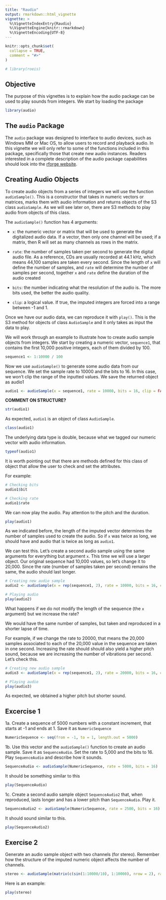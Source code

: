 ```yaml
---
title: "Raudio"
output: rmarkdown::html_vignette
vignette: >
  %\VignetteIndexEntry{Raudio}
  %\VignetteEngine{knitr::rmarkdown}
  %\VignetteEncoding{UTF-8}
---
```


```r
knitr::opts_chunk$set(
  collapse = TRUE,
  comment = "#>"
)
```

```r
# library(roeis)
```

## Objective

The purpose of this vignettes is to explain how the audio package can be used to play sounds from integers. We start by loading the package\

```r
library(audio)
```

## The `audio` Package

The `audio` package was designed to interface to audio devices, such as Windows MM or Mac OS, to allow users to record and playback audio. In this vignette we will only refer to some of the functions included in this package, specifically those that create new audio instances. Readers interested in a complete description of the audio package capabilities should look into the [rforge website](http://www.rforge.net/audio/).

## Creating Audio Objects

To create audio objects from a series of integers we will use the function `audioSample()`. This is a constructor that takes in numeric vectors or matrices, marks them with audio information and returns objects of the S3 class `audioSample`. As we will see later on, there are S3 methods to play audio from objects of this class.\

The `audioSample()` function has 4 arguments:\

* `x`: the numeric vector or matrix that will be used to generate the digitalized audio data. If a vector, then only one channel will be used; if a matrix, then R will set as many channels as rows in the matrix.\

* `rate`: the number of samples taken per second to generate the digital audio file.  As a reference, CDs are usually recorded at 44.1 kHz, which means 44,100 samples are taken every second. Since the length of `x` will define the number of samples, and `rate` will determine the number of samples per second, together `x` and `rate` define the duration of the audio created\

* `bits`: the number indicating what the resolution of the audio is. The more bits used, the better the audio quality. 

* `clip`: a logical value. If true, the imputed integers are forced into a range between -1 and 1.\ 

Once we have our audio data, we can reproduce it with `play()`. This is the S3 method for objects of class `AudioSample` and it only takes as input the data to play.\

We will work through an example to illustrate how to create audio sample objects from integers. We start by creating a numeric vector, `sequence1`, that contains the first 10,000 positive integers, each of them divided by 100.\

```r
sequence1 <- 1:10000 / 100
```

Now we use `audioSample()` to generate some audio data from our sequence. We set the sample rate to 10000 and the bits to 16. In this case, we won't clip the range of the inputted values. We save the returned object as audio1\

```r
audio1 <- audioSample(x = sequence1, rate = 10000, bits = 16, clip = FALSE)
```

**COMMENT ON STRUCTURE?**
```r
str(audio1)
```


As expected, `audio1` is an object of class `AudioSample`.\

```r
class(audio1)
```

The underlying data type is double, because what we tagged our numeric vector with audio information.\

```r
typeof(audio1)
```


It is worth pointing out that there are methods defined for this class of object that allow the user to check and set the attributes.\

For example:
```r
# Checking bits
audio1$bit

# Checking rate
audio1$rate
```

We can now play the audio. Pay attention to the pitch and the duration.

```r
play(audio1)
```

As we indicated before, the length of the imputed vector determines the number of samples  used to create the audio. So if `x` was twice as long, we should have and audio that is twice as long as `audio1`.\

We can test this. Let's create a second audio sample using the same arguments for everything but argument `x`. This time we will use a larger object. Our original sequence had 10,000 values, so let's change it to 20,000. Since the rate (number of samples taken per second) remains the same, the audio should last longer.\ 
```r
# Creating new audio sample
audio2 <- audioSample(x = rep(sequence1, 2), rate = 10000, bits = 16, clip = FALSE)

# Playing audio
play(audio2)
```

What happens if we do not modify the length of the sequence (the `x` argument) but we increase the rate?\

We would have the same number of samples, but taken and reproduced in a shorter lapse of time. 

For example, if we change the rate to 20000, that means the 20,000 samples associated to each of the 20,000 value in the sequence are taken in one second. Increasing the rate should should also yield a higher pitch sound, because we are increasing the number of vibrations per second. Let's check this.\

```r
# Creating new audio sample
audio3 <- audioSample(x = rep(sequence1, 2), rate = 20000, bits = 16, clip = FALSE)

# Playing audio
play(audio3)
```

As expected, we obtained a higher pitch but shorter sound.\

## Excercise 1
1a. Create a sequence of 5000 numbers with a constant increment, that starts at -1 and ends at 1. Save it as `NumericSequence`\
```r
NumericSequence <- seq(from = -1, to = 1, length.out = 5000)
```

1b. Use this vector and the `audioSample()` function to create an audio sample. Save it as `SequenceAudio`. Set the rate to 5,000 and the bits to 16. Play `SequenceAudio` and describe how it sounds.\

```r
SequenceAudio <- audioSample(NumericSequence, rate = 5000, bits = 16)
```
 
It should be something similar to this\
```r
play(SequenceAudio)
```

1c. Create a second audio sample object `SequenceAudio2` that, when reproduced, lasts longer and has a lower pitch than `SequenceAudio`. Play it. 

```r
SequenceAudio2 <- audioSample(NumericSequence, rate = 2500, bits = 16)
```

It should sound similar to this.\
```r
play(SequenceAudio2)
```

## Exercise 2
Generate an audio sample object with two channels (for stereo). Remember how the structure of the imputed numeric object affects the number of channels.\

```r
stereo <- audioSample(matrix(c(sin(1:10000/10), 1:10000), nrow = 2), rate = 8000, bits = 16)
```

Here is an example:\

```r
play(stereo)
```

